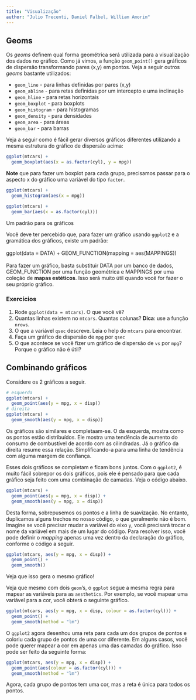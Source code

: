 ```yaml
---
title: "Visualização"
author: "Julio Trecenti, Daniel Falbel, William Amorim"
---
```


## Geoms

Os *geoms* definem qual forma geométrica será utilizada para a visualização dos 
dados no gráfico. Como já vimos, a função `geom_point()` gera gráficos de dispersão
transformando pares (x,y) em pontos. Veja a seguir outros *geoms* bastante utilizados:

- `geom_line` - para linhas definidas por pares (x,y)
- `geom_abline` - para retas definidas por um intercepto e uma inclinação
- `geom_hline` - para retas horizontais
- `geom_boxplot` - para boxplots
- `geom_histogram` - para histogramas
- `geom_density` - para densidades
- `geom_area` - para áreas
- `geom_bar` - para barras

Veja a seguir como é fácil gerar diversos gráficos diferentes utilizando a mesma estrutura do gráfico de dispersão acima:

```r
ggplot(mtcars) + 
  geom_boxplot(aes(x = as.factor(cyl), y = mpg))
```

**Note** que para fazer um boxplot para cada grupo, precisamos passar para o aspecto
x do gráfico uma variável do tipo `factor`.

```r
ggplot(mtcars) + 
  geom_histogram(aes(x = mpg))
```

```r
ggplot(mtcars) + 
  geom_bar(aes(x = as.factor(cyl)))
```

<div class='admonition note'>
<p class='admonition-title'>
Um padrão para os gráficos
</p>
<p>
Você deve ter percebido que, para fazer um gráfico usando `ggplot2` e a gramática
dos gráficos, existe um padrão:
<br> 
<br>
ggplot(data = DATA) + GEOM_FUNCTION(mapping = aes(MAPPINGS))
<br>
<br>
Para fazer um gráfico, basta substituir DATA por um banco de dados, GEOM_FUNCTION por
uma função geométrica e MAPPINGS por uma coleção de <b>mapas estéticos</b>. Isso será muito útil quando você for fazer o seu próprio gráfico.
</p>
</div>

### Exercícios

1. Rode `ggplot(data = mtcars)`. O que você vê?
2. Quantas linhas existem no `mtcars`. Quantas colunas? **Dica**: use a função `nrows`.
3. O que a variável `qsec` descreve. Leia o help do `mtcars` para encontrar.
4. Faça um gráfico de dispersão de `mpg` por `qsec`
5. O que acontece se você fizer um gráfico de dispersão de `vs` por `mpg`? Porque o 
gráfico não é útil?

## Combinando gráficos

Considere os 2 gráficos a seguir.

```r
# esquerda
ggplot(mtcars) + 
  geom_point(aes(y = mpg, x = disp))
# direita
ggplot(mtcars) + 
  geom_smooth(aes(y = mpg, x = disp))
```

Os gráficos são similares e completaam-se. O da esquerda, mostra como os pontos estão distribuídos. Ele mostra uma tendência de aumento do consumo de combustível de acordo
com as cilindradas. Já o gráfico da direita resume essa relação. Simplificando-a para uma linha de tendência com alguma margem de confiança. 

Esses dois gráficos se completam e ficam bons juntos. Com o `ggplot2`, é muito fácil
sobrepor os dois gráficos, pois ele é pensado para que cada gráfico seja feito com
uma combinação de camadas. Veja o código abaixo.

```r
ggplot(mtcars) + 
  geom_point(aes(y = mpg, x = disp)) +
  geom_smooth(aes(y = mpg, x = disp))
```

Desta forma, sobrepusemos os pontos e a linha de suavização. No entanto, duplicamos alguns trechos no nosso código, o que geralmente não é bom. Imagine se você precisar
mudar a variável do eixo `y`, você precisará trocar o nome da variável em mais de um
lugar do código. Para resolver isso, você pode definir o *mapping* apenas uma vez
dentro da declaração do gráfico, conforme o código a seguir.

```r
ggplot(mtcars, aes(y = mpg, x = disp)) + 
  geom_point() +
  geom_smooth()
```

Veja que isso gera o mesmo gráfico!

Veja que mesmo com dois `geom`'s, o `ggplot` segue a mesma regra para mapear as
variáveis para as `aesthetics`. Por exemplo, se você mapear uma variável para 
a cor, você obterá o seguinte gráfico.

```r
ggplot(mtcars, aes(y = mpg, x = disp, colour = as.factor(cyl))) + 
  geom_point() +
  geom_smooth(method = "lm")
```

O `ggplot2` agora desenhou uma reta para cada um dos grupos de pontos e coloriu
cada grupo de pontos de uma cor diferente. Em alguns casos, você pode querer mapear
a cor em apenas uma das camadas do gráfico. Isso pode ser feito da seguinte forma:

```r
ggplot(mtcars, aes(y = mpg, x = disp)) + 
  geom_point(aes(colour = as.factor(cyl))) +
  geom_smooth(method = "lm")
```

Agora, cada grupo de pontos tem uma cor, mas a reta é única para todos os pontos.

